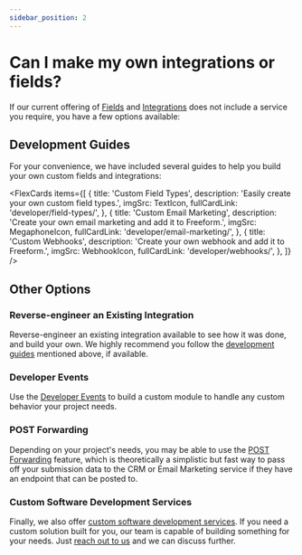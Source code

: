 ```yaml
---
sidebar_position: 2
---
```




# Can I make my own integrations or fields?

If our current offering of [Fields](../forms/fields/) and [Integrations](../integrations/) does not include a service you require, you have a few options available:

## Development Guides

For your convenience, we have included several guides to help you build your own custom fields and integrations:

<FlexCards
  items={[
    {
      title: 'Custom Field Types',
      description: 'Easily create your own custom field types.',
      imgSrc: TextIcon,
      fullCardLink: 'developer/field-types/',
    },
    {
      title: 'Custom Email Marketing',
      description: 'Create your own email marketing and add it to Freeform.',
      imgSrc: MegaphoneIcon,
      fullCardLink: 'developer/email-marketing/',
    },
    {
      title: 'Custom Webhooks',
      description: 'Create your own webhook and add it to Freeform.',
      imgSrc: WebhookIcon,
      fullCardLink: 'developer/webhooks/',
    },
  ]}
/>

## Other Options

### Reverse-engineer an Existing Integration

Reverse-engineer an existing integration available to see how it was done, and build your own. We highly recommend you follow the [development guides](#development-guides) mentioned above, if available.

### Developer Events

Use the [Developer Events](../developer/events/) to build a custom module to handle any custom behavior your project needs.

### POST Forwarding

Depending on your project's needs, you may be able to use the [POST Forwarding](../integrations/post-forwarding/) feature, which is theoretically a simplistic but fast way to pass off your submission data to the CRM or Email Marketing service if they have an endpoint that can be posted to.

### Custom Software Development Services

Finally, we also offer [custom software development services](/support/premium/). If you need a custom solution built for you, our team is capable of building something for your needs. Just [reach out to us](/support/) and we can discuss further.
